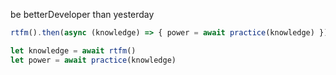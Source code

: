 be betterDeveloper than yesterday
```js
rtfm().then(async (knowledge) => { power = await practice(knowledge) })

let knowledge = await rtfm()
let power = await practice(knowledge)
```
